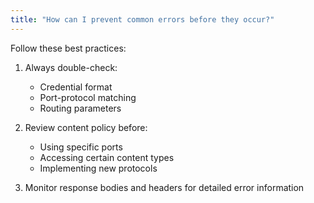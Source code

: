 ```yaml
---
title: "How can I prevent common errors before they occur?"
---
```


Follow these best practices:

1. Always double-check:
   - Credential format
   - Port-protocol matching
   - Routing parameters

2. Review content policy before:
   - Using specific ports
   - Accessing certain content types
   - Implementing new protocols

3. Monitor response bodies and headers for detailed error information
